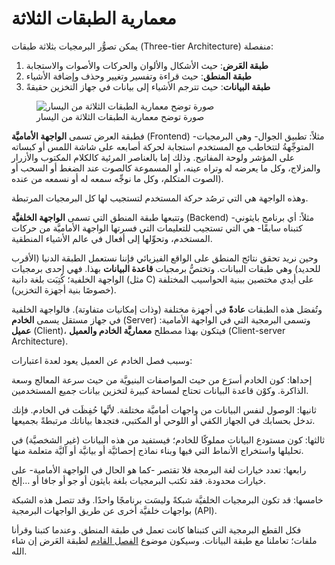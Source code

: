 # معمارية الطبقات الثلاثة

يمكن تصوُّر البرمجيات بثلاثة طبقات (Three-tier Architecture) منفصلة:

1. **طبقة العَرض**: حيث الأشكال والألوان والحركات والأصوات والاستجابة
2. **طبقة المنطق**: حيث قراءة وتفسير وتغيير وحذف وإضافة الأشياء
3. **طبقة البيانات**: حيث تترجم الأشياء إلى بيانات في جهاز التخزين حقيقةً

![صورة توضح معمارية الطبقات الثلاثة من اليسار](../../assets/Three-tier-arch.png){fig-align="center"}

فطبقة العرض تسمى **الواجهة الأماميَّة** (Frontend) -مثلاً: تطبيق الجوال- وهي البرمجيات المتوجِّهةُ لتتخاطب مع المستخدم استجابة لحركة أصابعه على شاشة اللمس أو كبساته على المؤشر ولوحة المفاتيح. وذلك إما بالعناصر المرئية كالكلام المكتوب والأزرار والمزلاج، وكل ما يعرضه له وتراه عينه، أو المسموعة كالصوت عند الضغط أو السحب أو الصوت المتكلم، وكل ما نوجِّه سمعه له أو نسمعه من عنده).

وهذه الواجهة هي التي ترصُد حركة المستخدم لتستجيب لها كل البرمجيات المرتبطة.

وتتبعها طبقة المنطق التي تسمى **الواجهة الخلفيَّة** (Backend) -مثلاً: أي برنامج بايثوني كتبناه سابقًا- هي التي تستجيب للتعليمات التي فسرتها الواجهة الأماميَّة من حركات المستخدم، وتحوِّلها إلى أفعال في عالم الأشياء المنطقية.

وحين نريد تحقق نتائج المنطق على الواقع الفيزيائي فإننا نستعمل الطبقة الدنيا (الأقرب للحديد) وهي طبقات البيانات. وتختصُّ برمجيات **قاعدة البيانات** بهذا. فهي إحدى برمجيات الواجهة الخلفية؛ كُتِبَت بلغة دانية (مثل C) على أيدي مختصين ببنية الحواسيب المختلفة (خصوصًا بنية أجهزة التخزين). 

وتُفصَل هذه الطبقات **عادةً** في أجهزة مختلفة (وذات إمكانيات متفاوتة). فالواجهة الخلفية في جهاز مستقل يسمى **الخادم** (Server) وتسمى البرمجية التي في الواجهة الأمامية: **عميل** (Client)، فيتكون بهذا مصطلح **معماريَّة الخادم والعميل** (Client-server Architecture).

وسبب فصل الخادم عن العميل يعود لعدة اعتبارات:

إحداها: كون الخادم أسرَع من حيث المواصفات البنيويَّة من حيث سرعة المعالج وسعة الذاكرة. وكوْن قاعدة البيانات تحتاج لمساحة كبيرة لتخزين بيانات جميع المستخدمين.

ثانيها: الوصول لنفس البيانات من واجهات أماميَّة مختلفة. لأنَّها حُفِظَت في الخادم. فإنك تدخل بحسابك في الجهاز الكفي أو اللوحي أو المكتبي، فتجدها بياناتك مرتبطةً بجميعها.

ثالثها: كون مستودع البيانات مملوكًا للخادم؛ فيستفيد من هذه البيانات (غير الشخصيَّة) في تحليلها واستخراج الأنماط التي فيها وبناء نماذج إحصائيَّة أو بيانيَّة أو آليَّة متعلمة منها.

رابعها: تعدد خيارات لغة البرمجة فلا تقتصر -كما هو الحال في الواجهة الأمامية- على خيارات محدودة. فقد تكتب البرمجيات بلغة بايثون أو جو أو جافا أو ...إلخ.

خامسها: قد تكون البرمجيات الخلفيَّة شبكةً وليسَت برنامجًا واحدًا. وقد تتصل هذه الشبكة بواجهات خلفيَّة أخرى عن طريق الواجهات البرمجية (API).


فكل القطع البرمجية التي كتبناها كانت تعمل في طبقة المنطق. وعندما كتبنا وقرأنا ملفات؛ تعاملنا مع طبقة البيانات. وسيكون موضوع [الفصل القادم](../../chapters/14_cli/a1_ui.qmd) لطبقة العَرض إن شاء الله.
